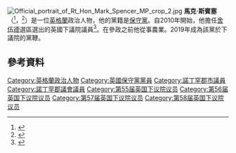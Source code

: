 {{noteTA|G1=PoliticiansUK}}
[[File:Official_portrait_of_Rt_Hon_Mark_Spencer_MP_crop_2.jpg|thumb]]
'''馬克·斯賓塞'''（{{lang-en|Mark Spencer}}<ref>{{London Gazette |issue=59418 |date=13 May 2010 |startpage=8744}}</ref>，{{bd|1970年|1月20日}}<ref>{{cite web |url=http://news.bbc.co.uk/democracylive/hi/representatives/profiles/72306.stm |title=Mark Spencer MP |publisher=BBC |work=BBC Democracy Live |date= |accessdate=25 July 2010 |archive-date=2016-03-03 |archive-url=https://web.archive.org/web/20160303165116/http://news.bbc.co.uk/democracylive/hi/representatives/profiles/72306.stm |dead-url=no }}</ref>）是一位[[英格蘭|英格蘭]]政治人物，他的黨籍是[[保守黨_(英國)|保守黨]]。自2010年開始，他擔任[[舍伍德_(英國國會選區)|舍伍德]]選區選出的英國下議院議員<ref name="bbc2010">{{cite web |url=http://news.bbc.co.uk/1/shared/election2010/results/constituency/d98.stm |title=Election 2010 - Sherwood |publisher=BBC |work=BBC News |date= |accessdate=23 August 2015 |archive-date=2017-08-16 |archive-url=https://web.archive.org/web/20170816102608/http://news.bbc.co.uk/1/shared/election2010/results/constituency/d98.stm |dead-url=no }}</ref>。在參政之前他從事農業。2019年成為該黨於下議院的黨鞭。

==參考資料==
{{Reflist}}

{{DEFAULTSORT:Spencer, Mark}}
[[Category:英格蘭政治人物|Category:英格蘭政治人物]]
[[Category:英國保守黨黨員|Category:英國保守黨黨員]]
[[Category:諾丁罕郡市議員|Category:諾丁罕郡市議員]]
[[Category:諾丁罕郡議會議員|Category:諾丁罕郡議會議員]]
[[Category:第55届英国下议院议员|Category:第55届英国下议院议员]]
[[Category:第56届英国下议院议员|Category:第56届英国下议院议员]]
[[Category:第57届英国下议院议员|Category:第57届英国下议院议员]]
[[Category:第58届英国下议院议员|Category:第58届英国下议院议员]]